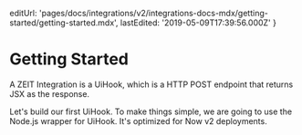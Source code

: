
  editUrl:
    'pages/docs/integrations/v2/integrations-docs-mdx/getting-started/getting-started.mdx',
  lastEdited: '2019-05-09T17:39:56.000Z'
}

# Getting Started

A ZEIT Integration is a UiHook, which is a HTTP POST endpoint that returns JSX as the response.

Let's build our first UiHook. To make things simple, we are going to use the Node.js wrapper for UiHook. It's optimized for Now v2 deployments.

<ProjectSetup />
<CreateAUiHook />
<CreateAnIntegration />
<IntegrationInstallation />
<DeployToProduction />
